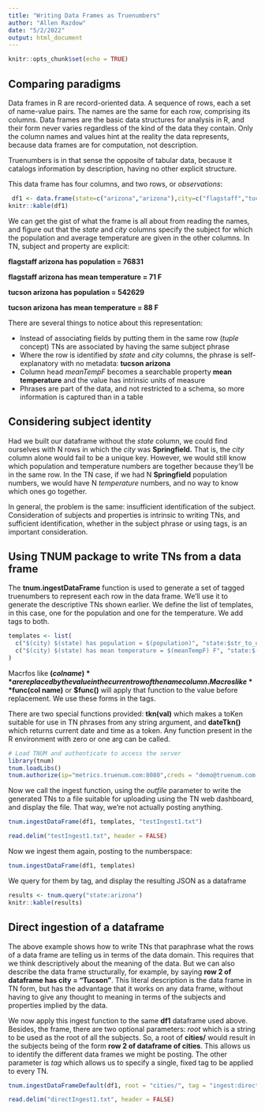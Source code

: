 ```yaml
---
title: "Writing Data Frames as Truenumbers"
author: "Allen Razdow"
date: "5/2/2022"
output: html_document
---
```


```r
knitr::opts_chunk$set(echo = TRUE)
```

## Comparing paradigms

Data frames in R are record-oriented data.  A sequence of rows, each a set of name-value pairs.  The names are the same for each row, comprising its columns.  Data frames are the basic data structures for analysis in R, and their form never varies regardless of the kind of the data they contain.  Only the column names and values hint at the reality the data represents, because data frames are for computation, not description.  

Truenumbers is in that sense the opposite of tabular data, because it catalogs information by description, having no other explicit structure.   

This data frame has four columns, and two rows, or *observations*:
```r
 df1 <- data.frame(state=c("arizona","arizona"),city=c("flagstaff","tucson"),population=c(76831,542629), meanTempF = c(71, 88))
knitr::kable(df1)
```
We can get the gist of what the frame is all about from reading the names, and figure out that the *state* and *city* columns specify the subject for which the population and average temperature are given in the other columns.  In TN, subject and property are explicit: 

 **flagstaff arizona has population = 76831**
 
 **flagstaff arizona has mean temperature = 71 F**
 
 **tucson arizona has population = 542629**
 
 **tucson arizona has mean temperature = 88 F**

There are several things to notice about this representation:

 * Instead of associating fields by putting them in the same row (*tuple* concept) TNs are associated by having the same subject phrase
 * Where the row is identified by *state* and *city* columns, the phrase is self-explanatory with no metadata: **tucson arizona**
 * Column head *meanTempF* becomes a searchable property **mean temperature** and the value has intrinsic units of measure
 * Phrases are part of the data, and not restricted to a schema, so more information is captured than in a table

## Considering subject identity

Had we built our dataframe without the *state* column, we could find ourselves with N rows in which the *city* was **Springfield.**  That is, the *city* column alone would fail to be a unique key.  However, we would still know which population and temperature numbers are together because they'll be in the same row.  In the TN case, if we had N **Springfield** population numbers, we would have N *temperature* numbers, and no way to know which ones go together.

In general, the problem is the same: insufficient identification of the subject.  Consideration of subjects and properties is intrinsic to writing TNs, and sufficient identification, whether in the subject phrase or using tags, is an important consideration.   

## Using TNUM package to write TNs from a data frame

The **tnum.ingestDataFrame** function is used to generate a set of tagged truenumbers to represent each row in the data frame.  We'll use it to generate the descriptive TNs shown earlier.  We define the list of templates, in this case, one for the population and one for the temperature. We add tags to both.

```r
templates <- list(
  c("$(city) $(state) has population = $(population)", "state:$str_to_upper(state),ingest:$dateTkn()"),
  c("$(city) $(state) has mean temperature = $(meanTempF) F", "state:$(state)")
)
```
Macrfos like **$(col name)** are replaced by the value in the current row of the name column.  Macros like **$func(col name)** or **$func()** will apply that function to the value before replacement. We use these forms in the tags.

There are two special functions provided: **tkn(val)** which makes a toKen suitable for use in TN phrases from any string argument, and **dateTkn()** which returns current date and time as a token.  Any function present in the R environment with zero or one arg can be called.  
```r
# Load TNUM and authenticate to access the server
library(tnum)
tnum.loadLibs()
tnum.authorize(ip="metrics.truenum.com:8080",creds = "demo@truenum.com:pinecone")

```

Now we call the ingest function, using the *outfile* parameter to write the generated TNs to a file suitable for uploading using the TN web dashboard, and display the file. That way, we're not actually posting anything.

```r
tnum.ingestDataFrame(df1, templates, "testIngest1.txt")

read.delim("testIngest1.txt", header = FALSE)

```
Now we ingest them again, posting to the numberspace:
```r
tnum.ingestDataFrame(df1, templates)
```
We query for them by tag, and display the resulting JSON as a dataframe
```r
results <- tnum.query("state:arizona")
knitr::kable(results)
```
## Direct ingestion of a dataframe

The above example shows how to write TNs that paraphrase what the rows of a data frame are telling us in terms of the data domain.  This requires that we think descriptively about the meaning of the data.  But we can also describe the data frame structurally, for example, by saying **row 2 of dataframe has city = "Tucson"**.  This literal description is the data frame in TN form, but has the advantage that it works on any data frame, without having to give any thought to meaning in terms of the subjects and properties implied by the data.

We now apply this ingest function to the same **df1** dataframe used above.  Besides, the frame, there are two optional parameters: *root* which is a string to be used as the root of all the subjects.  So, a root of **cities/** would result in the subjects being of the form **row 2 of dataframe of cities**.  This allows us to identify the different data frames we might be posting. The other parameter is *tag* which allows us to specify a single, fixed tag to be applied to every TN.  

```r
tnum.ingestDataFrameDefault(df1, root = "cities/", tag = "ingest:direct/demo", outfile = "directIngest1.txt")

read.delim("directIngest1.txt", header = FALSE)
```

